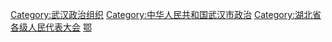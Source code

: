 [[Category:武汉政治组织|Category:武汉政治组织]]
[[Category:中华人民共和国武汉市政治|Category:中华人民共和国武汉市政治]]
[[Category:湖北省各级人民代表大会|Category:湖北省各级人民代表大会]]
[[Category:设区的市人民代表大会|鄂]]